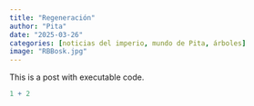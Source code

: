 ```yaml
---
title: "Regeneración"
author: "Pita"
date: "2025-03-26"
categories: [noticias del imperio, mundo de Pita, árboles]
image: "RBBosk.jpg"
---
```

<!--Aca va lo que ya quiera-->
This is a post with executable code.

```r
1 + 2
```

